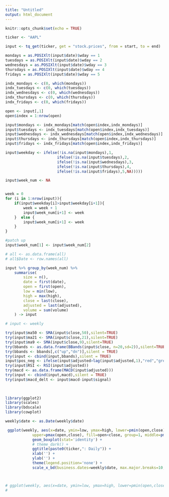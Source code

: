 ```yaml
---
title: "Untitled"
output: html_document
---
```


```r
knitr::opts_chunk$set(echo = TRUE)
```

```r

ticker <- "AAPL"

input <- tq_get(ticker, get = "stock.prices", from = start, to = end)

mondays = as.POSIXlt(input$date)$wday == 1
tuesdays = as.POSIXlt(input$date)$wday == 2
wednesdays = as.POSIXlt(input$date)$wday == 3
thursdays = as.POSIXlt(input$date)$wday == 4
fridays = as.POSIXlt(input$date)$wday == 5

indx_mondays <- c(0, which(mondays))
indx_tuesdays <- c(0, which(tuesdays))
indx_wednesdays <- c(0, which(wednesdays))
indx_thursdays <- c(0, which(thursdays))
indx_fridays <- c(0, which(fridays))

open <- input[,1]
open$index = 1:nrow(open)

input$mondays <- indx_mondays[match(open$index,indx_mondays)]
input$tuesdays <- indx_tuesdays[match(open$index,indx_tuesdays)]
input$wednesdays <- indx_wednesdays[match(open$index,indx_wednesdays)]
input$thursdays <- indx_thursdays[match(open$index,indx_thursdays)]
input$fridays <- indx_fridays[match(open$index,indx_fridays)]

input$weekday <- ifelse(!is.na(input$mondays),1,
                       ifelse(!is.na(input$tuesdays),2,
                       ifelse(!is.na(input$wednesdays),3,
                       ifelse(!is.na(input$thursdays),4,
                       ifelse(!is.na(input$fridays),5,NA)))))

input$week_num <- NA


week = 0
for (i in 1:nrow(input)){
    if(input$weekday[i]>input$weekday[i+1]){
        week = week + 1
        input$week_num[i+1] <- week
    }  else {
        input$week_num[i+1] <- week
    }  
}

#patch up
input$week_num[1] <- input$week_num[2]

# all <- as.data.frame(all)
# all$Date <- row.names(all)

input %>% group_by(week_num) %>%
    summarise(
        size = n(),
        date = first(date),
        open = first(open),
        low = min(low),
        high = max(high),
        close = last(close),
        adjusted = last(adjusted),
        volume = sum(volume)
    ) -> input
```

```r

# input <- weekly

try(input$ma50 <- SMA(input$close,50),silent=TRUE)
try(input$ma21 <- SMA(input$close,21),silent=TRUE)
try(input$ma9 <- SMA(input$close,9),silent=TRUE)
try(bbands <- as.data.frame(BBands(input$close, n=20,sd=2)),silent=TRUE)
try(bbands <- bbands[,c("up","dn")],silent = TRUE)
try(input <- cbind(input,bbands),silent = TRUE)
input$pos_neg <- ifelse(input$adjusted>lag(input$adjusted,1),"red","green")
try(input$RSI <- RSI(input$adjusted))
try(macd <- as.data.frame(MACD(input$adjusted)))
try(input <- cbind(input,macd),silent = TRUE)
try(input$macd_delt <- input$macd-input$signal)
    
    


```

```r

library(ggplot2)
library(scales)
library(bdscale)
library(cowplot)

weekly$date <- as.Date(weekly$date)

 ggplot(weekly, aes(x=date, ymin=low, ymax=high, lower=pmin(open,close), 
            upper=pmax(open,close), fill=open<close, group=1, middle=pmin(open,close))) + 
            geom_boxplot(stat='identity') +
            # theme_dark() +
            ggtitle(paste0(ticker,": Daily")) +
            xlab('') + 
            ylab('') + 
            theme(legend.position='none') +
            scale_x_bd(business.dates=weekly$date, max.major.breaks=10, labels=date_format("%b '%y")) 



# ggplot(weekly, aes(x=date, ymin=low, ymax=high, lower=pmin(open,close), upper=pmax(open,close), fill=open<close, group=1, middle=pmin(open,close))) + geom_boxplot(stat='identity') + xlab('') + ylab('') + theme(legend.position='none',axis.title.x = element_blank()) + scale_x_bd(business.dates=weekly$date, max.major.breaks=10, labels=date_format("%b '%y"))  + ylab("") + xlab("") + theme(axis.title.x = element_blank(),axis.text.x = element_blank()) + background_grid(major = "xy",minor = "none")
# 

```


